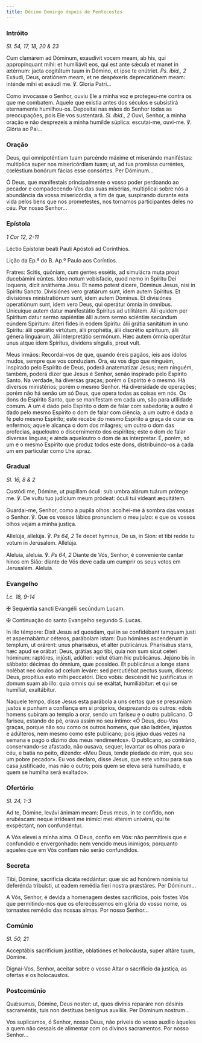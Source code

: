 ```yaml
---
title: Décimo Domingo depois de Pentecostes
---
```


### Intróito

<em>Sl. 54, 17, 18, 20 & 23</em>

<div class="side-by-side not-content">

Cum clamárem ad Dóminum, exaudívit vocem meam, ab his, qui appropínquant
    mihi: et humiliávit eos, qui est ante sǽcula et manet in ætérnum: jacta
    cogitátum tuum in Dómino, et ipse te enútriet. <em>Ps. ibid., 2</em> Exáudi,
    Deus, oratiónem meam, et ne despéxeris deprecatiónem meam: inténde mihi et
    exáudi me. ℣. Gloria Patri...

Como invocasse o Senhor, ouviu Ele a minha voz e protegeu-me contra os que
    me combatem. Aquele que existia antes dos séculos e subsistirá eternamente
    humilhou-os. Depositai nas mãos do Senhor todas as preocupações, pois Ele
    vos sustentará. <em>Sl. ibid., 2</em> Ouvi, Senhor, a minha oração e não
    desprezeis a minha humilde súplica: escutai-me, ouvi-me. ℣. Glória ao Pai...

</div>

### Oração

<div class="side-by-side not-content">

Deus, qui omnipoténtiam tuam parcéndo máxime et miserándo maniféstas:
    multíplica super nos misericórdiam tuam; ut, ad tua promíssa curréntes,
    cœléstium bonórum fácias esse consórtes. Per Dóminum...

Ó Deus, que manifestais principalmente o vosso poder perdoando ao pecador e
    compadecendo-Vos das suas misérias, multiplicai sobre nós a abundância da
    vossa misericórdia, a fim de que, suspirando durante esta vida pelos bens
    que nos prometestes, nos tornamos participantes deles no céu. Por nosso
    Senhor...

</div>

### Epístola

<em>1 Cor 12, 2-11</em>

<div class="side-by-side not-content">

Léctio Epístolæ beáti Pauli Apóstoli ad Corínthios.

Lição da Ep.ª do B. Ap.º Paulo aos Coríntios.

Fratres: Scitis, quóniam, cum gentes essétis, ad simulácra muta prout
    ducebámini eúntes. Ideo notum vobisfacio, quod nemo in Spíritu Dei loquens,
    dicit anáthema Jesu. Et nemo potest dícere, Dóminus Jesus, nisi in Spíritu
    Sancto. Divisiónes vero gratiárum sunt, idem autem Spíritus. Et divisiónes
    ministratiónum sunt, idem autem Dóminus. Et divisiónes operatiónum sunt,
    idem vero Deus, qui operátur ómnia in ómnibus. Unicuíque autem datur
    manifestátio Spíritus ad utilitátem. Alii quidem per Spíritum datur sermo
    sapiéntiæ álii autem sermo sciéntiæ secúndum eúndem Spíritum: álteri fides
    in eódem Spíritu: álii grátia sanitátum in uno Spíritu: álii operátio
    virtútum, álii prophétia, álii discrétio spirítuum, álii génera linguárum,
    álii interpretátio sermónum. Hæc autem ómnia operátur unus atque idem
    Spíritus, dívidens síngulis, prout vult.

Meus irmãos: Recordai-vos de que, quando éreis pagãos, íeis aos ídolos
    mudos, sempre que vos conduziam. Ora, eu vos digo que ninguém, inspirado
    pelo Espírito de Deus, poderá anatematizar Jesus; nem ninguém, também,
    poderá dizer que Jesus é Senhor, senão inspirado pelo Espírito Santo. Na
    verdade, há diversas graças; porém o Espírito é o mesmo. Há diversos
    ministérios; porém o mesmo Senhor. Há diversidade de operações; porém não há
    senão um só Deus, que opera todas as coisas em nós. Os dons do Espírito
    Santo, que se manifestam em cada um, são para utilidade comum. A um é dado
    pelo Espírito o dom de falar com sabedoria; a outro é dado pelo mesmo
    Espírito o dom de falar com ciência; a um outro é dada a fé pelo mesmo
    Espírito; este recebe do mesmo Espírito a graça de curar os enfermos; aquele
    alcança o dom dos milagres; um outro o dom das profecias, aqueloutro o
    discernimento dos espíritos; este o dom de falar diversas línguas; e ainda
    aqueloutro o dom de as interpretar. É, porém, só um e o mesmo Espírito que
    produz todos este dons, distribuindo-os a cada um em particular como Lhe
    apraz.

</div>

### Gradual

<em>Sl. 16, 8 & 2</em>

<div class="side-by-side not-content">

Custódi me, Dómine, ut pupíllam óculi: sub umbra alárum tuárum prótege me.
    ℣. De vultu tuo judícium meum pródeat: óculi tui vídeant æquitátem.

Guardai-me, Senhor, como a pupila olhos: acolhei-me à sombra das vossas o
    Senhor. ℣. Que os vossos lábios pronunciem o meu juízo: e que os vossos
    olhos vejam a minha justiça.

Allelúja, allelúja. ℣. <em>Ps 64, 2</em> Te decet hymnus, De us, in Sion: et
    tibi redde tu votum in Jerúsalem. Allelúja.

Aleluia, aleluia. ℣. <em>Ps 64, 2</em> Diante de Vós, Senhor, é conveniente
    cantar hinos em Sião: diante de Vós deve cada um cumprir os seus votos em
    Jerusalém. Aleluia.

</div>

### Evangelho

<em>Lc. 18, 9-14</em>

<div class="side-by-side not-content">

<span class="cross text-red-500">✠</span> Sequéntia sancti Evangélii
    secúndum Lucam.

<span class="cross text-red-500">✠</span> Continuação do santo Evangelho
    segundo S. Lucas.

In illo témpore: Dixit Jesus ad quosdam, qui in se confidébant tamquam justi
    et aspernabántur céteros, parábolam istam: Duo hómines ascendérunt in
    templum, ut orárent: unus pharisǽus, et alter publicánus. Pharisǽus stans,
    hæc apud se orábat: Deus, grátias ago tibi, quia non sum sicut céteri
    hóminum: raptóres, injústi, adúlteri: velut étiam hic publicánus. Jejúno bis
    in sábbato: décimas do ómnium, quæ possídeo. Et publicánus a longe stans
    nolébat nec óculos ad cœlum leváre: sed percutiébat pectus suum, dicens:
    Deus, propítius esto mihi peccatóri. Dico vobis: descéndit hic justificátus
    in domum suam ab illo: quia omnis qui se exáltat, humiliábitur: et qui se
    humíliat, exaltábitur.

Naquele tempo, disse Jesus esta parábola a uns certos que se presumiam
    justos e punham a confiança em si próprios, desprezando os outros: «dois
    homens subiram ao templo a orar, sendo um fariseu e o outro publicano. O
    fariseu, estando de pé, orava assim no seu íntimo: «Ő Deus, dou-Vos graças,
    porque não sou como os outros homens, que são ladrões, injustos e adúlteros,
    nem mesmo como este publicano; pois jejuo duas vezes na semana e pago o
    dízimo dos meus rendimentos». O publicano, ao contrário, conservando-se
    afastado, não ousava, sequer, levantar os olhos para o céu, e batia no
    peito, dizendo: «Meu Deus, tende piedade de mim, que sou um pobre pecador».
    Eu vos declaro, disse Jesus, que este voltou para sua casa justificado, mas
    não o outro; pois quem se eleva será humilhado, e quem se humilha será
    exaltado».

</div>

### Ofertório

<em>Sl. 24, 1-3</em>

<div class="side-by-side not-content">

Ad te, Dómine, levávi ánimam meam: Deus meus, in te confído, non erubéscam:
    neque irrídeant me inimíci mei: étenim univérsi, qui te exspéctant, non
    confundéntur.

A Vós elevei a minha alma. O Deus, confio em Vós: não permitireis que e
    confundido e envergonhado: nem vencido meus inimigos; porquanto aqueles que
    em Vós confiam não serão confundidos.

</div>

### Secreta

<div class="side-by-side not-content">

Tibi, Dómine, sacrifícia dicáta reddántur: quæ sic ad honórem nóminis tui
    deferénda tribuísti, ut eadem remédia fíeri nostra præstáres. Per Dóminum...

A Vós, Senhor, é devida a homenagem destes sacrifícios, pois fostes Vós que
    permitindo-nos que os oferecêssemos em glória do vosso nome, os tornastes
    remédio das nossas almas. Por nosso Senhor...

</div>

### Comúnio

<em>Sl. 50, 21</em>

<div class="side-by-side not-content">

Acceptábis sacrificium justítiæ, oblatiónes et holocáusta, super altáre
    tuum, Dómine.

Dignai-Vos, Senhor, aceitar sobre o vosso Altar o sacrifício da justiça, as
    ofertas e os holocaustos.

</div>

### Postcomúnio

<div class="side-by-side not-content">

Quǽsumus, Dómine, Deus noster: ut, quos divínis reparáre non désinis
    sacraméntis, tuis non destítuas benígnus auxíliis. Per Dóminum nostrum...

Vos suplicamos, ó Senhor, nosso Deus, não priveis do vosso auxílio àqueles a
    quem não cessais de alimentar com os divinos sacramentos. Por nosso
    Senhor...

</div>
